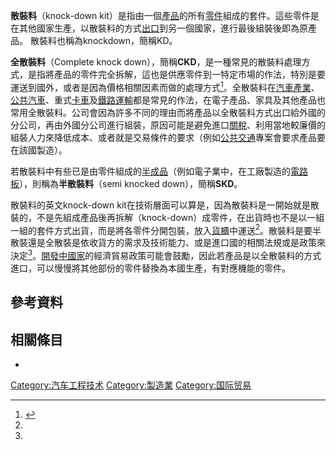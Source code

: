 '''散裝料'''（knock-down kit）是指由一個[[產品|產品]]的所有[[零件|零件]]組成的套件。這些零件是在其他國家生產，以散裝料的方式[[出口|出口]]到另一個國家，進行最後組裝後即為原產品。
散裝料也稱為knockdown，簡稱KD。

'''全散裝料'''（Complete knock down），簡稱'''CKD'''，是一種常見的散裝料處理方式，是指將產品的零件完全拆解，這也是供應零件到一特定市場的作法，特別是要運送到國外，或者是因為價格相關因素而做的處理方式<ref name=Miller>{{cite book |last=Miller | first=Russell R. |title=Doing business in newly privatized markets: global opportunities and challenges |publisher=Greenwood Publishing Group |year=2000 | page=281 |url=https://books.google.com/books?id=p9SVncxZNLYC&pg=PA281&dq=Basic+Knock+Down+Kit&q |isbn=978-1-56720-260-1 |accessdate=2010-06-08 }}</ref>。全散裝料在[[汽車產業|汽車產業]]、[[公共汽車|公共汽車]]、重式[[卡車|卡車]]及[[鐵路運輸|鐵路運輸]]都是常見的作法，在電子產品、家具及其他產品也常用全散裝料。公司會因為許多不同的理由而將產品以全散裝料方式出口給外國的分公司，再由外國分公司進行組裝，原因可能是避免進口[[關稅|關稅]]、利用當地較廉價的組裝人力來降低成本、或者就是交易條件的要求（例如[[公共交通|公共交通]]專案會要求產品要在該國製造）。

若散裝料中有些已是由零件組成的[[半成品|半成品]]（例如電子業中，在工廠製造的[[電路板|電路板]]），則稱為'''半散裝料'''（semi knocked down），簡稱'''SKD'''。

散裝料的英文knock-down kit在技術層面可以算是{{le|不當用詞|misnomer}}，因為散裝料是一開始就是散裝的，不是先組成產品後再拆解（knock-down）成零件，在出貨時也不是以一組一組的套件方式出貨，而是將各零件分開包裝，放入[[貨櫃|貨櫃]]中運送<ref name=Miller/>。散裝料是要半散裝還是全散裝是依收貨方的需求及技術能力、或是進口國的相關法規或是政策來決定<ref name=Miller/>。[[開發中國家|開發中國家]]的經濟貿易政策可能會鼓勵{{le|進口替代|Import substitution}}，因此若產品是以全散裝料的方式進口，可以慢慢將其他部份的零件替換為本國生產，有對應機能的零件。

==參考資料==
{{reflist}}

==相關條目==
*{{le|原產地規則|Rules of origin}}

[[Category:汽车工程技术|Category:汽车工程技术]]
[[Category:製造業|Category:製造業]]
[[Category:国际贸易|Category:国际贸易]]


{{商業小作品}}